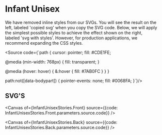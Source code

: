 
<Meta title="Getting Started/Body Models/Infant Unisex"/>

# Infant Unisex

We have removed inline styles from our SVGs. You will see the result on the left, labeled 'copied svg' when you copy the SVG code. Below, we will apply the simplest possible styles to achieve the effect shown on the right, labeled 'svg with styles'. However, for production applications, we recommend expanding the CSS styles.

<Source code={`path {
  cursor: pointer;
  fill: #CDE1FE;

  @media (min-width: 768px) {
    fill: transparent;
  }

  @media (hover: hover) {
    &:hover {
      fill: #7AB0FC
    }
  }
}

path:not([data-bodypart]) {
  pointer-events: none;
  fill: #0068FA;
}`}/>

## SVG'S

<Canvas of={InfantUnisexStories.Front} source={{code: InfantUnisexStories.Front.parameters.source.code}} />

<Canvas of={InfantUnisexStories.Back} source={{code: InfantUnisexStories.Back.parameters.source.code}} />